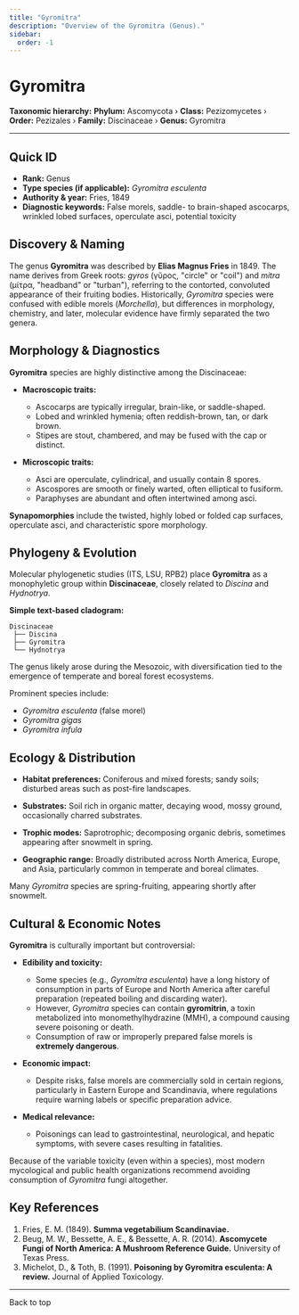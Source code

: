 ```yaml
---
title: "Gyromitra"
description: "Overview of the Gyromitra (Genus)."
sidebar:
  order: -1
---
```



# Gyromitra <Badge variant="note" text="Genus" />

**Taxonomic hierarchy:** **Phylum:** Ascomycota › **Class:** Pezizomycetes › **Order:** Pezizales › **Family:** Discinaceae › **Genus:** Gyromitra

---

## Quick ID
* **Rank:** Genus  
* **Type species (if applicable):** _Gyromitra esculenta_  
* **Authority & year:** Fries, 1849  
* **Diagnostic keywords:** False morels, saddle- to brain-shaped ascocarps, wrinkled lobed surfaces, operculate asci, potential toxicity  

## Discovery & Naming
The genus **Gyromitra** was described by **Elias Magnus Fries** in 1849. The name derives from Greek roots: *gyros* (γῦρος, "circle" or "coil") and *mitra* (μίτρα, "headband" or "turban"), referring to the contorted, convoluted appearance of their fruiting bodies. Historically, _Gyromitra_ species were confused with edible morels (_Morchella_), but differences in morphology, chemistry, and later, molecular evidence have firmly separated the two genera.

## Morphology & Diagnostics
**Gyromitra** species are highly distinctive among the Discinaceae:

- **Macroscopic traits:**
  - Ascocarps are typically irregular, brain-like, or saddle-shaped.
  - Lobed and wrinkled hymenia; often reddish-brown, tan, or dark brown.
  - Stipes are stout, chambered, and may be fused with the cap or distinct.

- **Microscopic traits:**
  - Asci are operculate, cylindrical, and usually contain 8 spores.
  - Ascospores are smooth or finely warted, often elliptical to fusiform.
  - Paraphyses are abundant and often intertwined among asci.

**Synapomorphies** include the twisted, highly lobed or folded cap surfaces, operculate asci, and characteristic spore morphology.

## Phylogeny & Evolution
Molecular phylogenetic studies (ITS, LSU, RPB2) place **Gyromitra** as a monophyletic group within **Discinaceae**, closely related to _Discina_ and _Hydnotrya_.

**Simple text-based cladogram:**
```
Discinaceae
 ├── Discina
 ├── Gyromitra
 └── Hydnotrya
```
The genus likely arose during the Mesozoic, with diversification tied to the emergence of temperate and boreal forest ecosystems.

Prominent species include:

- _Gyromitra esculenta_ (false morel)
- _Gyromitra gigas_
- _Gyromitra infula_

## Ecology & Distribution
- **Habitat preferences:** Coniferous and mixed forests; sandy soils; disturbed areas such as post-fire landscapes.
- **Substrates:** Soil rich in organic matter, decaying wood, mossy ground, occasionally charred substrates.
- **Trophic modes:** Saprotrophic; decomposing organic debris, sometimes appearing after snowmelt in spring.

- **Geographic range:** Broadly distributed across North America, Europe, and Asia, particularly common in temperate and boreal climates.

Many _Gyromitra_ species are spring-fruiting, appearing shortly after snowmelt.

## Cultural & Economic Notes
**Gyromitra** is culturally important but controversial:

- **Edibility and toxicity:**
  - Some species (e.g., _Gyromitra esculenta_) have a long history of consumption in parts of Europe and North America after careful preparation (repeated boiling and discarding water).
  - However, _Gyromitra_ species can contain **gyromitrin**, a toxin metabolized into monomethylhydrazine (MMH), a compound causing severe poisoning or death.
  - Consumption of raw or improperly prepared false morels is **extremely dangerous**.

- **Economic impact:**
  - Despite risks, false morels are commercially sold in certain regions, particularly in Eastern Europe and Scandinavia, where regulations require warning labels or specific preparation advice.

- **Medical relevance:**
  - Poisonings can lead to gastrointestinal, neurological, and hepatic symptoms, with severe cases resulting in fatalities.

Because of the variable toxicity (even within a species), most modern mycological and public health organizations recommend avoiding consumption of _Gyromitra_ fungi altogether.

## Key References
1. Fries, E. M. (1849). **Summa vegetabilium Scandinaviae.**  
2. Beug, M. W., Bessette, A. E., & Bessette, A. R. (2014). **Ascomycete Fungi of North America: A Mushroom Reference Guide.** University of Texas Press.  
3. Michelot, D., & Toth, B. (1991). **Poisoning by Gyromitra esculenta: A review.** Journal of Applied Toxicology.  

---

<LinkButton href="#top" variant="minimal" icon="arrow-up">
  Back to top
</LinkButton>
